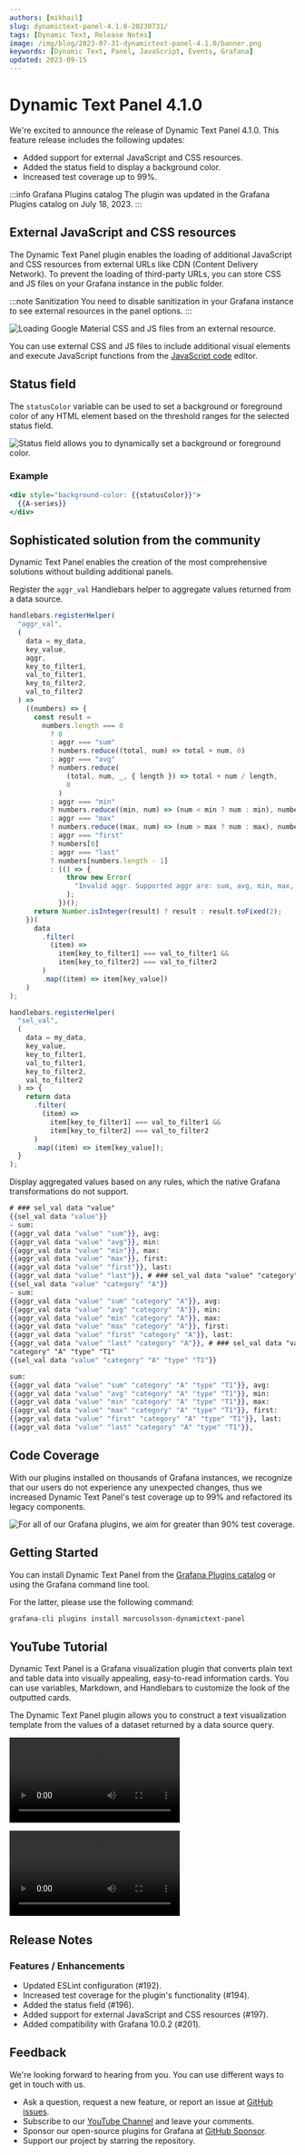 ```yaml
---
authors: [mikhail]
slug: dynamictext-panel-4.1.0-20230731/
tags: [Dynamic Text, Release Notes]
image: /img/blog/2023-07-31-dynamictext-panel-4.1.0/banner.png
keywords: [Dynamic Text, Panel, JavaScript, Events, Grafana]
updated: 2023-09-15
---
```



# Dynamic Text Panel 4.1.0

We're excited to announce the release of Dynamic Text Panel 4.1.0. This feature release includes the following updates:

- Added support for external JavaScript and CSS resources.
- Added the status field to display a background color.
- Increased test coverage up to 99%.

:::info Grafana Plugins catalog
The plugin was updated in the Grafana Plugins catalog on July 18, 2023.
:::

<Shorts
  src="https://www.youtube.com/embed/PHuQMCjM8es"
  title="Dynamic Text Panel 4.1.0 for Grafana."
/>

## External JavaScript and CSS resources

The Dynamic Text Panel plugin enables the loading of additional JavaScript and CSS resources from external URLs like CDN (Content Delivery Network). To prevent the loading of third-party URLs, you can store CSS and JS files on your Grafana instance in the public folder.

:::note Sanitization
You need to disable sanitization in your Grafana instance to see external resources in the panel options.
:::

<Image
  title="Loading Google Material CSS and JS files from an external resource."
  src="/img/blog/2023-07-31-dynamictext-panel-4.1.0/external.png"
  lazy={false}
/>

You can use external CSS and JS files to include additional visual elements and execute JavaScript functions from the [JavaScript code](/plugins/volkovlabs-dynamictext-panel/code) editor.

## Status field

The `statusColor` variable can be used to set a background or foreground color of any HTML element based on the threshold ranges for the selected status field.

<Image
  title="Status field allows you to dynamically set a background or foreground color."
  src="/img/blog/2023-07-31-dynamictext-panel-4.1.0/status.png"
/>

### Example

```handlebars
<div style="background-color: {{statusColor}}">
  {{A-series}}
</div>
```

## Sophisticated solution from the community

Dynamic Text Panel enables the creation of the most comprehensive solutions without building additional panels.

Register the `aggr_val` Handlebars helper to aggregate values returned from a data source.

```js
handlebars.registerHelper(
  "aggr_val",
  (
    data = my_data,
    key_value,
    aggr,
    key_to_filter1,
    val_to_filter1,
    key_to_filter2,
    val_to_filter2
  ) =>
    ((numbers) => {
      const result =
        numbers.length === 0
          ? 0
          : aggr === "sum"
          ? numbers.reduce((total, num) => total + num, 0)
          : aggr === "avg"
          ? numbers.reduce(
              (total, num, _, { length }) => total + num / length,
              0
            )
          : aggr === "min"
          ? numbers.reduce((min, num) => (num < min ? num : min), numbers[0])
          : aggr === "max"
          ? numbers.reduce((max, num) => (num > max ? num : max), numbers[0])
          : aggr === "first"
          ? numbers[0]
          : aggr === "last"
          ? numbers[numbers.length - 1]
          : (() => {
              throw new Error(
                "Invalid aggr. Supported aggr are: sum, avg, min, max, first, last"
              );
            })();
      return Number.isInteger(result) ? result : result.toFixed(2);
    })(
      data
        .filter(
          (item) =>
            item[key_to_filter1] === val_to_filter1 &&
            item[key_to_filter2] === val_to_filter2
        )
        .map((item) => item[key_value])
    )
);

handlebars.registerHelper(
  "sel_val",
  (
    data = my_data,
    key_value,
    key_to_filter1,
    val_to_filter1,
    key_to_filter2,
    val_to_filter2
  ) => {
    return data
      .filter(
        (item) =>
          item[key_to_filter1] === val_to_filter1 &&
          item[key_to_filter2] === val_to_filter2
      )
      .map((item) => item[key_value]);
  }
);
```

Display aggregated values based on any rules, which the native Grafana transformations do not support.

```handlebars
# ### sel_val data "value"
{{sel_val data "value"}}
- sum:
{{aggr_val data "value" "sum"}}, avg:
{{aggr_val data "value" "avg"}}, min:
{{aggr_val data "value" "min"}}, max:
{{aggr_val data "value" "max"}}, first:
{{aggr_val data "value" "first"}}, last:
{{aggr_val data "value" "last"}}, # ### sel_val data "value" "category" "A"
{{sel_val data "value" "category" "A"}}
- sum:
{{aggr_val data "value" "sum" "category" "A"}}, avg:
{{aggr_val data "value" "avg" "category" "A"}}, min:
{{aggr_val data "value" "min" "category" "A"}}, max:
{{aggr_val data "value" "max" "category" "A"}}, first:
{{aggr_val data "value" "first" "category" "A"}}, last:
{{aggr_val data "value" "last" "category" "A"}}, # ### sel_val data "value"
"category" "A" "type" "T1"
{{sel_val data "value" "category" "A" "type" "T1"}}

sum:
{{aggr_val data "value" "sum" "category" "A" "type" "T1"}}, avg:
{{aggr_val data "value" "avg" "category" "A" "type" "T1"}}, min:
{{aggr_val data "value" "min" "category" "A" "type" "T1"}}, max:
{{aggr_val data "value" "max" "category" "A" "type" "T1"}}, first:
{{aggr_val data "value" "first" "category" "A" "type" "T1"}}, last:
{{aggr_val data "value" "last" "category" "A" "type" "T1"}},
```

## Code Coverage

With our plugins installed on thousands of Grafana instances, we recognize that our users do not experience any unexpected changes, thus we increased Dynamic Text Panel's test coverage up to 99% and refactored its legacy components.

<Image
  title="For all of our Grafana plugins, we aim for greater than 90% test coverage."
  src="/img/blog/2023-07-31-dynamictext-panel-4.1.0/codecov.png"
/>

## Getting Started

You can install Dynamic Text Panel from the [Grafana Plugins catalog](https://grafana.com/grafana/plugins/marcusolsson-dynamictext-panel/) or using the Grafana command line tool.

For the latter, please use the following command:

```bash
grafana-cli plugins install marcusolsson-dynamictext-panel
```

## YouTube Tutorial

Dynamic Text Panel is a Grafana visualization plugin that converts plain text and table data into visually appealing, easy-to-read information cards. You can use variables, Markdown, and Handlebars to customize the look of the outputted cards.

The Dynamic Text Panel plugin allows you to construct a text visualization template from the values of a dataset returned by a data source query.

<Video
  src="https://www.youtube.com/embed/MpNZ4Yl-p0U"
  title="Markdown, HTML, and Handlebars for transforming data visualizations."
/>

<Video
  src="https://www.youtube.com/embed/lJqk5Gobec4"
  title="JavaScript code in Dynamic Text Panel."
/>

## Release Notes

### Features / Enhancements

- Updated ESLint configuration (#192).
- Increased test coverage for the plugin's functionality (#194).
- Added the status field (#196).
- Added support for external JavaScript and CSS resources (#197).
- Added compatibility with Grafana 10.0.2 (#201).

## Feedback

We're looking forward to hearing from you. You can use different ways to get in touch with us.

- Ask a question, request a new feature, or report an issue at [GitHub issues](https://github.com/volkovlabs/volkovlabs-dynamictext-panel/issues).
- Subscribe to our [YouTube Channel](https://www.youtube.com/@volkovlabs) and leave your comments.
- Sponsor our open-source plugins for Grafana at [GitHub Sponsor](https://github.com/sponsors/VolkovLabs).
- Support our project by starring the repository.
